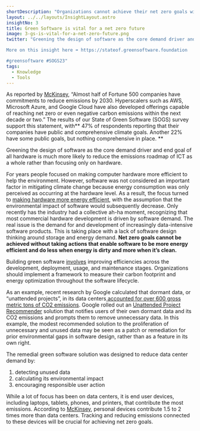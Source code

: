 ```yaml
---
shortDescription: "Organizations cannot achieve their net zero goals without taking actions that enable software to use clean energy efficiently."
layout: ../../layouts/InsightLayout.astro
insightNo: 3
title: Green Software is vital for a net zero future
image: 3-gs-is-vital-for-a-net-zero-future.png
twitter: "Greening the design of software as the core demand driver and end goal of all hardware is much more likely to reduce the emissions roadmap of ICT as a whole than focusing only on hardware.

More on this insight here ➡️ https://stateof.greensoftware.foundation

#greensoftware #SOGS23"
tags:
  - Knowledge
  - Tools
---
```


As reported by [McKinsey](https://www.mckinsey.com/capabilities/mckinsey-digital/our-insights/tech-forward/making-software-and-data-architectures-more-sustainable), “Almost half of Fortune 500 companies have commitments to reduce emissions by 2030. Hyperscalers such as AWS, Microsoft Azure, and Google Cloud have also developed offerings capable of reaching net zero or even negative carbon emissions within the next decade or two.” The results of our State of Green Software (SOGS) survey support this statement, with** 47% of respondents reporting that their companies have public and comprehensive climate goals. Another 22% have some public goals, but nothing comprehensive in place. **

Greening the design of software as the core demand driver and end goal of all hardware is much more likely to reduce the emissions roadmap of ICT as a whole rather than focusing only on hardware.

For years people focused on making computer hardware more efficient to help the environment. However, software was not considered an important factor in mitigating climate change because energy consumption was only perceived as occurring at the hardware level. As a result, the focus turned to [making hardware more energy efficient](https://ieeexplore.ieee.org/document/8988834), with the assumption that the environmental impact of software would subsequently decrease. Only recently has the industry had a collective ah-ha moment, recognizing that most commercial hardware development is driven by software demand. The real issue is the demand for and development of increasingly data-intensive software products. This is taking place with a lack of software design thinking around storage and energy demand. **Net zero goals cannot be achieved without taking actions that enable software to be more energy efficient and do less when energy is dirty and more when it’s clean.**

Building green software [involves](https://www.tcs.com/what-we-do/research/white-paper/greening-software-net-zero-emissions-sustainability) improving efficiencies across the development, deployment, usage, and maintenance stages. Organizations should implement a framework to measure their carbon footprint and energy optimization throughout the software lifecycle.

As an example, recent research by Google calculated that dormant data, or “unattended projects”, in its data centers[ accounted for over 600 gross metric tons of CO2 emissions](https://cloud.google.com/blog/topics/sustainability/new-tools-to-measure-and-reduce-your-environmental-impact?utm_medium=podcast&utm_source=bcast&utm_campaign=environment-variables). Google rolled out an [Unattended Project Recommender](https://cloud.google.com/blog/products/identity-security/google-cloud-launches-unattended-project-recommender) solution that notifies users of their own dormant data and its CO2 emissions and prompts them to remove unnecessary data. In this example, the modest recommended solution to the proliferation of unnecessary and unused data may be seen as a patch or remediation for prior environmental gaps in software design, rather than as a feature in its own right.

The remedial green software solution was designed to reduce data center demand by:

1. detecting unused data
2. calculating its environmental impact
3. encouraging responsible user action

While a lot of focus has been on data centers, it is end user devices, including laptops, tablets, phones, and printers, that contribute the most emissions. According to [McKinsey](https://www.mckinsey.com/capabilities/mckinsey-digital/our-insights/the-green-it-revolution-a-blueprint-for-cios-to-combat-climate-change), personal devices contribute 1.5 to 2 times more than data centers. Tracking and reducing emissions connected to these devices will be crucial for achieving net zero goals.
